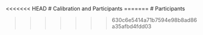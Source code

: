 <<<<<<< HEAD
# Calibration and Participants
=======
# Participants

>>>>>>> 630c6e5414a71b7594e98b8ad86a35afbd4fdd03

